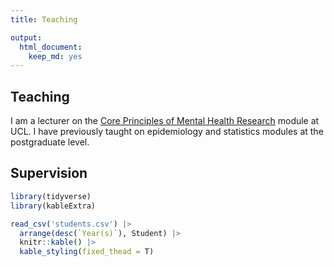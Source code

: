 ```yaml
---
title: Teaching

output:
  html_document:
    keep_md: yes
---
```

## Teaching
I am a lecturer on the [Core Principles of Mental Health Research](https://www.ucl.ac.uk/module-catalogue/modules/core-principles-of-mental-health-research-PSBS0002) module at UCL. I have previously taught on epidemiology and statistics modules at the postgraduate level. 

## Supervision
```r
library(tidyverse)
library(kableExtra)

read_csv('students.csv') |> 
  arrange(desc(`Year(s)`), Student) |> 
  knitr::kable() |> 
  kable_styling(fixed_thead = T)
```
